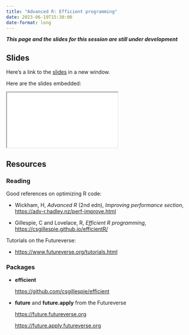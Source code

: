 ```yaml
---
title: "Advanced R: Efficient programming"
date: 2023-06-19T15:30:00
date-format: long
---
```


***This page and the slides for this session are still under development***

## Slides

Here's a link to the [slides](/slides/04-efficient-programming/index.qmd){target="_blank"} in a new window. 

Here are the slides embedded:

<iframe class="slide-deck ar3x2" src="/slides/04-efficient-programming/index.html" title="04-efficient-programming slides">
</iframe>

## Resources

### Reading

Good references on optimizing R code:

- Wickham, H, _Advanced R_ (2nd edn), _Improving performance section_, <https://adv-r.hadley.nz/perf-improve.html>

- Gillespie, C and Lovelace, R, _Efficient R programming_, <https://csgillespie.github.io/efficientR/>

Tutorials on the Futureverse:

- <https://www.futureverse.org/tutorials.html>

### Packages

- **efficient**

  <https://github.com/csgillespie/efficient> 

- **future** and **future.apply** from the Futureverse

  <https://future.futureverse.org>
  
  <https://future.apply.futureverse.org>
